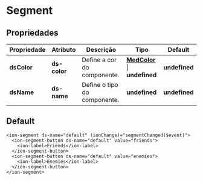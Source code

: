 
<Meta title="Components/Global/Segment/Usage" />

# Segment

## Propriedades

| Propriedade   | Atributo      | Descrição                                   | Tipo                                                                                                                  | Default       |
| ------------- | ------------- | ------------------------------------------- | --------------------------------------------------------------------------------------------------------------------- | ------------- |
| **dsColor**   | **ds-color**  | Define a cor do componente.                 | **[MedColor](http://desenv.ordomederi.com/templarios/?path=/story/enums-enums--page#medcolors)** \| **undefined** | **undefined** |
| **dsName**    | **ds-name**   | Define o tipo do componente.                |                                                                                                         **undefined** | **undefined** |

## Default

```
<ion-segment ds-name="default" (ionChange)="segmentChanged($event)">
  <ion-segment-button ds-name="default" value="friends">
    <ion-label>Friends</ion-label>
  </ion-segment-button>
  <ion-segment-button ds-name="default" value="enemies">
    <ion-label>Enemies</ion-label>
  </ion-segment-button>
</ion-segment>
```
